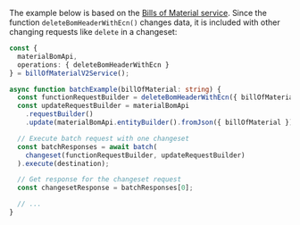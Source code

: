 The example below is based on the [Bills of Material service](https://api.sap.com/api/OP_API_BILL_OF_MATERIAL_SRV_0002/overview).
Since the function `deleteBomHeaderWithEcn()` changes data, it is included with other changing requests like `delete` in a changeset:

```ts
const {
  materialBomApi,
  operations: { deleteBomHeaderWithEcn }
} = billOfMaterialV2Service();

async function batchExample(billOfMaterial: string) {
  const functionRequestBuilder = deleteBomHeaderWithEcn({ billOfMaterial });
  const updateRequestBuilder = materialBomApi
    .requestBuilder()
    .update(materialBomApi.entityBuilder().fromJson({ billOfMaterial }));

  // Execute batch request with one changeset
  const batchResponses = await batch(
    changeset(functionRequestBuilder, updateRequestBuilder)
  ).execute(destination);

  // Get response for the changeset request
  const changesetResponse = batchResponses[0];

  // ...
}
```
